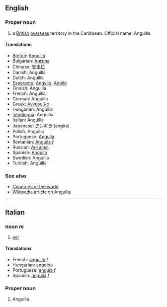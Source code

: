 ==English==

===Proper noun===

# a [[British]] [[overseas]] territory in the Caribbean. Official name: Anguilla.

====Translations====
*[[Breton]]: [[Anguilla]]
*Bulgarian: [[Ангила]]
*Chinese: [[安圭拉]]
*Danish: Anguilla
*Dutch: Anguilla
*[[Esperanto]]: [[Angvilo]], [[Angilo]]
*Finnish: Anguilla
*French: Anguilla
*German: Anguilla
*Greek: [[Ανγκουίλα]]
*Hungarian: Anguilla
*[[Interlingua]]: Anguilla
*Italian: Anguilla
*Japanese: [[アンギラ]] (angira)
*Polish: Anguilla
*Portuguese: [[Anguila]]
*Romanian: [[Anguila]] ''f''
*Russian: [[Ангилья]]
*Spanish: [[Anguila]]
*Swedish: Anguilla
*Turkish: Anguilla

===See also===

*[[Countries of the world]]
*[[en:Anguilla|Wikipedia article on Anguilla]]

----

==Italian==
===noun ''m''===
#[[eel]]
====Translations====
*French: [[anguille]] ''f''
*Hungarian: [[angolna]]
*Portuguese: [[enguia]] ''f''
*Spanish: [[anguila]] ''f''

===Proper noun===
#Anguilla